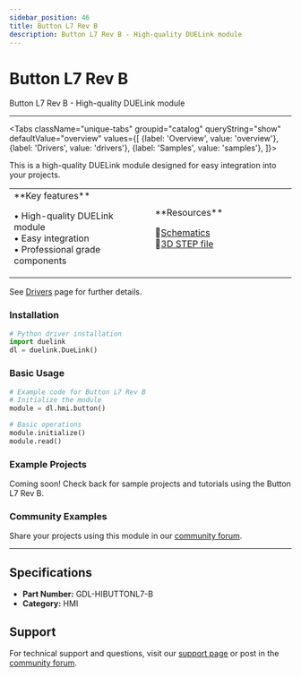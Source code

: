 ```yaml
---
sidebar_position: 46
title: Button L7 Rev B
description: Button L7 Rev B - High-quality DUELink module
---
```



# Button L7 Rev B

<ProductImageSelector 
  partNumber="hibuttonl7-b"
  productName="Button L7 Rev B"
/>

Button L7 Rev B - High-quality DUELink module

---

<Tabs className="unique-tabs" groupid="catalog" queryString="show" defaultValue="overview"
  values={[
    {label: 'Overview', value: 'overview'},
    {label: 'Drivers', value: 'drivers'},
    {label: 'Samples', value: 'samples'},
  ]}>

<TabItem value="overview">

This is a high-quality DUELink module designed for easy integration into your projects.

<table><td width='50%'>
**Key features**

• High-quality DUELink module<br/>
• Easy integration<br/>
• Professional grade components<br/>

</td><td width='50%'>
**Resources**
 
📄[Schematics](/sch/hibuttonl7-b.pdf)<br/>
🔩[3D STEP file](/3d/hibuttonl7-b.step)<br/>

</td></table>

</TabItem>

<TabItem value="drivers">

See [Drivers](../../engine/drivers) page for further details.

### Installation

```python
# Python driver installation
import duelink
dl = duelink.DueLink()
```

### Basic Usage

```python
# Example code for Button L7 Rev B
# Initialize the module
module = dl.hmi.button()

# Basic operations
module.initialize()
module.read()
```

</TabItem>

<TabItem value="samples">

### Example Projects

Coming soon! Check back for sample projects and tutorials using the Button L7 Rev B.

### Community Examples

Share your projects using this module in our [community forum](https://forums.ghielectronics.com).

</TabItem>

</Tabs>

---

## Specifications

- **Part Number:** GDL-HIBUTTONL7-B
- **Category:** HMI

## Support

For technical support and questions, visit our [support page](../../support) or post in the [community forum](https://forums.ghielectronics.com).
